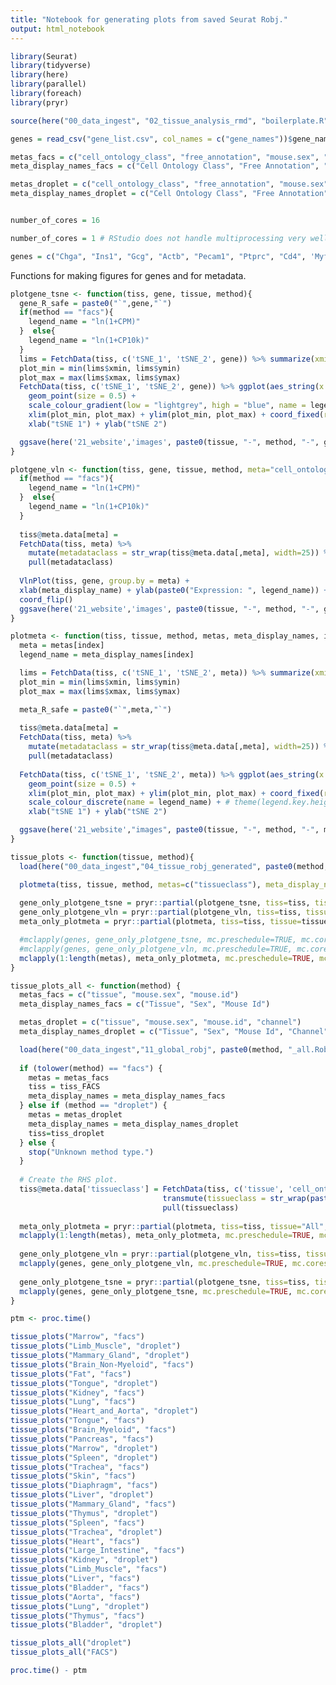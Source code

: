 ```yaml
---
title: "Notebook for generating plots from saved Seurat Robj."
output: html_notebook
---
```


```r
library(Seurat)
library(tidyverse)
library(here)
library(parallel)
library(foreach)
library(pryr)
```

```r
source(here("00_data_ingest", "02_tissue_analysis_rmd", "boilerplate.R"))
```


```r
genes = read_csv("gene_list.csv", col_names = c("gene_names"))$gene_names

metas_facs = c("cell_ontology_class", "free_annotation", "mouse.sex", "mouse.id", "subtissue", "plate.barcode")
meta_display_names_facs = c("Cell Ontology Class", "Free Annotation", "Sex", "Mouse Id", "Subtissue", "Plate Barcode")

metas_droplet = c("cell_ontology_class", "free_annotation", "mouse.sex", "mouse.id", "subtissue", "channel")
meta_display_names_droplet = c("Cell Ontology Class", "Free Annotation", "Sex", "Mouse Id", "Subtissue", "Channel")


number_of_cores = 16
```

```r
number_of_cores = 1 # RStudio does not handle multiprocessing very well.

genes = c("Chga", "Ins1", "Gcg", "Actb", "Pecam1", "Ptprc", "Cd4", 'Myf5', 'Myod1', 'Pdgfra')
```

Functions for making figures for genes and for metadata.

```r
plotgene_tsne <- function(tiss, gene, tissue, method){
  gene_R_safe = paste0("`",gene,"`")
  if(method == "facs"){
    legend_name = "ln(1+CPM)"
  }  else{
    legend_name = "ln(1+CP10k)"
  }
  lims = FetchData(tiss, c('tSNE_1', 'tSNE_2', gene)) %>% summarize(xmin = min(tSNE_1), xmax = max(tSNE_1), ymin = min(tSNE_2), ymax = max(tSNE_2))
  plot_min = min(lims$xmin, lims$ymin)
  plot_max = max(lims$xmax, lims$ymax)
  FetchData(tiss, c('tSNE_1', 'tSNE_2', gene)) %>% ggplot(aes_string(x = 'tSNE_1', y = 'tSNE_2', color = gene_R_safe)) +
    geom_point(size = 0.5) +
    scale_colour_gradient(low = "lightgrey", high = "blue", name = legend_name) +
    xlim(plot_min, plot_max) + ylim(plot_min, plot_max) + coord_fixed(ratio = 1) +
    xlab("tSNE 1") + ylab("tSNE 2")

  ggsave(here('21_website','images', paste0(tissue, "-", method, "-", gene,"-tsne", ".png")))
}

plotgene_vln <- function(tiss, gene, tissue, method, meta="cell_ontology_class", meta_display_name="Cell Ontology Class", width=14, height=7){
  if(method == "facs"){
    legend_name = "ln(1+CPM)"
  }  else{
    legend_name = "ln(1+CP10k)"
  }
  
  tiss@meta.data[meta] = 
  FetchData(tiss, meta) %>% 
    mutate(metadataclass = str_wrap(tiss@meta.data[,meta], width=25)) %>% 
    pull(metadataclass)
  
  VlnPlot(tiss, gene, group.by = meta) +
  xlab(meta_display_name) + ylab(paste0("Expression: ", legend_name)) + ggtitle("") +
  coord_flip()
  ggsave(here('21_website','images', paste0(tissue, "-", method, "-", gene,"-vln", ".png")), width = width, height = height, limitsize = FALSE)
}

plotmeta <- function(tiss, tissue, method, metas, meta_display_names, index){
  meta = metas[index]
  legend_name = meta_display_names[index]

  lims = FetchData(tiss, c('tSNE_1', 'tSNE_2', meta)) %>% summarize(xmin = min(tSNE_1), xmax = max(tSNE_1), ymin = min(tSNE_2), ymax = max(tSNE_2))
  plot_min = min(lims$xmin, lims$ymin)
  plot_max = max(lims$xmax, lims$ymax)

  meta_R_safe = paste0("`",meta,"`")
  
  tiss@meta.data[meta] = 
  FetchData(tiss, meta) %>% 
    mutate(metadataclass = str_wrap(tiss@meta.data[,meta], width=25)) %>% 
    pull(metadataclass)
  
  FetchData(tiss, c('tSNE_1', 'tSNE_2', meta)) %>% ggplot(aes_string(x = 'tSNE_1', y = 'tSNE_2', color = meta_R_safe)) +
    geom_point(size = 0.5) +
    xlim(plot_min, plot_max) + ylim(plot_min, plot_max) + coord_fixed(ratio = 1) +
    scale_colour_discrete(name = legend_name) + # theme(legend.key.height = unit(1, "cm")) +
    xlab("tSNE 1") + ylab("tSNE 2")

  ggsave(here('21_website',"images", paste0(tissue, "-", method, "-", meta, "-tsne.png")))
}
```


```r
tissue_plots <- function(tissue, method){
  load(here("00_data_ingest","04_tissue_robj_generated", paste0(method, "_", tissue, "_", "seurat_tiss.Robj")))

  plotmeta(tiss, tissue, method, metas=c("tissueclass"), meta_display_names="Tissues", index=1)
  
  gene_only_plotgene_tsne = pryr::partial(plotgene_tsne, tiss=tiss, tissue=tissue, method=method)
  gene_only_plotgene_vln = pryr::partial(plotgene_vln, tiss=tiss, tissue=tissue, method=method)
  meta_only_plotmeta = pryr::partial(plotmeta, tiss=tiss, tissue=tissue, method=method, metas=metas, meta_display_names=meta_display_names)

  #mclapply(genes, gene_only_plotgene_tsne, mc.preschedule=TRUE, mc.cores=number_of_cores)
  #mclapply(genes, gene_only_plotgene_vln, mc.preschedule=TRUE, mc.cores=number_of_cores)
  mclapply(1:length(metas), meta_only_plotmeta, mc.preschedule=TRUE, mc.cores=number_of_cores)
}

tissue_plots_all <- function(method) {
  metas_facs = c("tissue", "mouse.sex", "mouse.id")
  meta_display_names_facs = c("Tissue", "Sex", "Mouse Id")

  metas_droplet = c("tissue", "mouse.sex", "mouse.id", "channel")
  meta_display_names_droplet = c("Tissue", "Sex", "Mouse Id", "Channel")

  load(here("00_data_ingest","11_global_robj", paste0(method, "_all.Robj")))
  
  if (tolower(method) == "facs") {
    metas = metas_facs
    tiss = tiss_FACS
    meta_display_names = meta_display_names_facs
  } else if (method == "droplet") {
    metas = metas_droplet
    meta_display_names = meta_display_names_droplet
    tiss=tiss_droplet
  } else {
    stop("Unknown method type.")
  }
  
  # Create the RHS plot.
  tiss@meta.data['tissueclass'] = FetchData(tiss, c('tissue', 'cell_ontology_class')) %>% 
                                  transmute(tissueclass = str_wrap(paste0(tissue, ": ", cell_ontology_class), width = 20)) %>% 
                                  pull(tissueclass)
  
  meta_only_plotmeta = pryr::partial(plotmeta, tiss=tiss, tissue="All", method=tolower(method), metas=metas, meta_display_names=meta_display_names)
  mclapply(1:length(metas), meta_only_plotmeta, mc.preschedule=TRUE, mc.cores=number_of_cores)
  
  gene_only_plotgene_vln = pryr::partial(plotgene_vln, tiss=tiss, tissue="All", method=tolower(method), meta="tissueclass", meta_display_name="Tissue Class", width=14, height=80)
  mclapply(genes, gene_only_plotgene_vln, mc.preschedule=TRUE, mc.cores=number_of_cores)
  
  gene_only_plotgene_tsne = pryr::partial(plotgene_tsne, tiss=tiss, tissue="All", method=tolower(method))
  mclapply(genes, gene_only_plotgene_tsne, mc.preschedule=TRUE, mc.cores=number_of_cores)
}
```

```r
ptm <- proc.time()

tissue_plots("Marrow", "facs")
tissue_plots("Limb_Muscle", "droplet")
tissue_plots("Mammary_Gland", "droplet")
tissue_plots("Brain_Non-Myeloid", "facs")
tissue_plots("Fat", "facs")
tissue_plots("Tongue", "droplet")
tissue_plots("Kidney", "facs")
tissue_plots("Lung", "facs")
tissue_plots("Heart_and_Aorta", "droplet")
tissue_plots("Tongue", "facs")
tissue_plots("Brain_Myeloid", "facs")
tissue_plots("Pancreas", "facs")
tissue_plots("Marrow", "droplet")
tissue_plots("Spleen", "droplet")
tissue_plots("Trachea", "facs")
tissue_plots("Skin", "facs")
tissue_plots("Diaphragm", "facs")
tissue_plots("Liver", "droplet")
tissue_plots("Mammary_Gland", "facs")
tissue_plots("Thymus", "droplet")
tissue_plots("Spleen", "facs")
tissue_plots("Trachea", "droplet")
tissue_plots("Heart", "facs")
tissue_plots("Large_Intestine", "facs")
tissue_plots("Kidney", "droplet")
tissue_plots("Limb_Muscle", "facs")
tissue_plots("Liver", "facs")
tissue_plots("Bladder", "facs")
tissue_plots("Aorta", "facs")
tissue_plots("Lung", "droplet")
tissue_plots("Thymus", "facs")
tissue_plots("Bladder", "droplet")

tissue_plots_all("droplet")
tissue_plots_all("FACS")

proc.time() - ptm
```